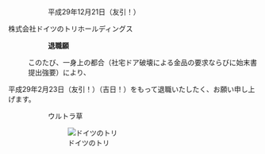 :::::::::::::::::::::平成29年12月21日（友引！）
株式会社ドイツのトリホールディングス


:::::::::::::::::'''退職願'''


:このたび、一身上の都合（社宅ドア破壊による金品の要求ならびに始末書提出強要）により、
平成29年2月23日（友引！）（吉日！）をもって退職いたしたく、お願い申し上げます。

:::::::::::::::::::::::::ウルトラ草

:::::::::::::::::::::[[File:doitsu_no_tori.png|frameless|ドイツのトリ]]
